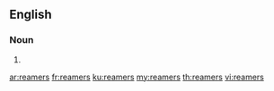 {{also|Reamers}}

==English==

===Noun===
{{head|en|noun plural form}}

# {{plural of|reamer|lang=en}}

[[ar:reamers]]
[[fr:reamers]]
[[ku:reamers]]
[[my:reamers]]
[[th:reamers]]
[[vi:reamers]]
